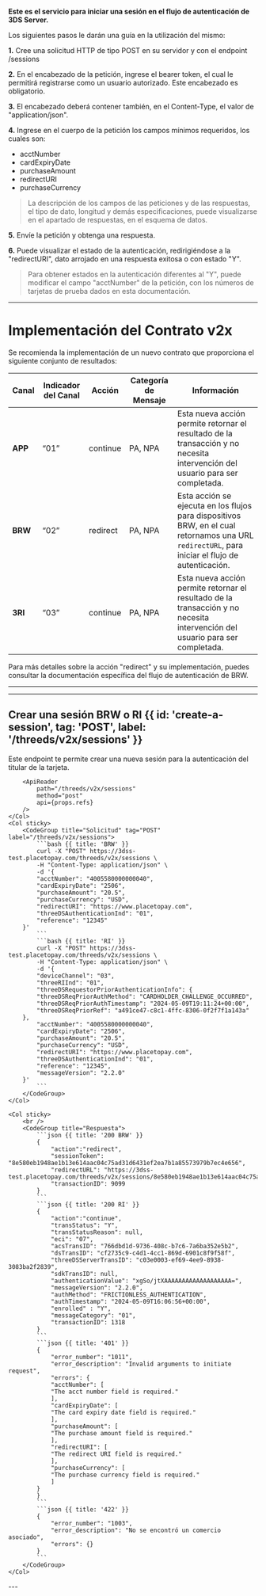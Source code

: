 <MissingTranslationBanner />


**Este es el servicio para iniciar una sesión en el flujo de autenticación de 3DS Server.**

Los siguientes pasos le darán una guía en la utilización del mismo:

**1.** Cree una solicitud HTTP de tipo POST en su servidor y con el endpoint /sessions

**2.** En el encabezado de la petición, ingrese el bearer token, el cual le permitirá registrarse como un usuario autorizado. Este encabezado es obligatorio.

**3.** El encabezado deberá contener también, en el Content-Type, el valor de "application/json".

**4.** Ingrese en el cuerpo de la petición los campos mínimos requeridos, los cuales son:
  - acctNumber
  - cardExpiryDate
  - purchaseAmount
  - redirectURI
  - purchaseCurrency

> La descripción de los campos de las peticiones y de las respuestas, el tipo de dato, longitud y demás especificaciones, puede visualizarse en el apartado de respuestas, en el esquema de datos.

**5.** Envíe la petición y obtenga una respuesta.

**6.** Puede visualizar el estado de la autenticación, redirigiéndose a la "redirectURI", dato arrojado en una respuesta exitosa o con estado "Y".

> Para obtener estados en la autenticación diferentes al "Y", puede modificar el campo "acctNumber" de la petición, con los números de tarjetas de prueba dados en esta documentación.

---
# Implementación del Contrato v2x

Se recomienda la implementación de un nuevo contrato que proporciona el siguiente conjunto de resultados:

| Canal   | Indicador del Canal | Acción   | Categoría de Mensaje | Información                                                                                                                                      |
|---------|---------------------|----------|----------------------|--------------------------------------------------------------------------------------------------------------------------------------------------|
| **APP** | “01”                | continue | PA, NPA              | Esta nueva acción permite retornar el resultado de la transacción y no necesita intervención del usuario para ser completada.                    |
| **BRW** | “02”                | redirect | PA, NPA              | Esta acción se ejecuta en los flujos para dispositivos BRW, en el cual retornamos una URL `redirectURL`, para iniciar el flujo de autenticación. |
| **3RI** | “03”                | continue | PA, NPA              | Esta nueva acción permite retornar el resultado de la transacción y no necesita intervención del usuario para ser completada.                    |

Para más detalles sobre la acción "redirect" y su implementación, puedes consultar la documentación específica del flujo de autenticación de BRW.

---

---

## Crear una sesión BRW o RI {{ id: 'create-a-session', tag: 'POST', label: '/threeds/v2x/sessions' }}

<Row>
    <Col>
        Este endpoint te permite crear una nueva sesión para la autenticación del titular de la tarjeta.

        <ApiReader
            path="/threeds/v2x/sessions"
            method="post"
            api={props.refs}
        />
    </Col>
    <Col sticky>
        <CodeGroup title="Solicitud" tag="POST" label="/threeds/v2x/sessions">
            ```bash {{ title: 'BRW' }}
            curl -X "POST" https://3dss-test.placetopay.com/threeds/v2x/sessions \
            -H "Content-Type: application/json" \
            -d '{
            "acctNumber": "4005580000000040",
            "cardExpiryDate": "2506",
            "purchaseAmount": "20.5",
            "purchaseCurrency": "USD",
            "redirectURI": "https://www.placetopay.com",
            "threeDSAuthenticationInd": "01",
            "reference": "12345"
        }'
            ```
            ```bash {{ title: 'RI' }}
            curl -X "POST" https://3dss-test.placetopay.com/threeds/v2x/sessions \
            -H "Content-Type: application/json" \
            -d '{
            "deviceChannel": "03",
            "threeRIInd": "01",
            "threeDSRequestorPriorAuthenticationInfo": {
            "threeDSReqPriorAuthMethod": "CARDHOLDER_CHALLENGE_OCCURRED",
            "threeDSReqPriorAuthTimestamp": "2024-05-09T19:11:24+00:00",
            "threeDSReqPriorRef": "a491ce47-c8c1-4ffc-8306-0f2f7f1a143a"
        },
            "acctNumber": "4005580000000040",
            "cardExpiryDate": "2506",
            "purchaseAmount": "20.5",
            "purchaseCurrency": "USD",
            "redirectURI": "https://www.placetopay.com",
            "threeDSAuthenticationInd": "01",
            "reference": "12345",
            "messageVersion": "2.2.0"
        }'
            ```
        </CodeGroup>
    </Col>
</Row>

<Row>
    <Col>
        <ApiReader
            path="/threeds/v2x/sessions"
            method="post"
            type="response"
            api={props.refs}
        />
    </Col>

    <Col sticky>
        <br />
        <CodeGroup title="Respuesta">
            ```json {{ title: '200 BRW' }}
            {
                "action":"redirect",
                "sessionToken": "8e580eb1948ae1b13e614aac04c75ad31d6431ef2ea7b1a85573979b7ec4e656",
                "redirectURL": "https://3dss-test.placetopay.com/threeds/v2x/sessions/8e580eb1948ae1b13e614aac04c75ad31d6431ef2ea7b1a85573979b7ec4e656",
                "transactionID": 9099
            }
            ```
            ```json {{ title: '200 RI' }}
            {
                "action":"continue",
                "transStatus": "Y",
                "transStatusReason": null,
                "eci": "07",
                "acsTransID": "766dbd1d-9736-408c-b7c6-7a6ba352e5b2",
                "dsTransID": "cf2735c9-c4d1-4cc1-869d-6901c8f9f58f",
                "threeDSServerTransID": "c03e0003-ef69-4ee9-8938-3083ba2f2839",
                "sdkTransID": null,
                "authenticationValue": "xgSo/jtXAAAAAAAAAAAAAAAAAAA=",
                "messageVersion": "2.2.0",
                "authMethod": "FRICTIONLESS_AUTHENTICATION",
                "authTimestamp": "2024-05-09T16:06:56+00:00",
                "enrolled" : "Y",
                "messageCategory": "01",
                "transactionID": 1318
            }
            ```
            ```json {{ title: '401' }}
            {
                "error_number": "1011",
                "error_description": "Invalid arguments to initiate request",
                "errors": {
                "acctNumber": [
                "The acct number field is required."
                ],
                "cardExpiryDate": [
                "The card expiry date field is required."
                ],
                "purchaseAmount": [
                "The purchase amount field is required."
                ],
                "redirectURI": [
                "The redirect URI field is required."
                ],
                "purchaseCurrency": [
                "The purchase currency field is required."
                ]
            }
            }
            ```
            ```json {{ title: '422' }}
            {
                "error_number": "1003",
                "error_description": "No se encontró un comercio asociado",
                "errors": {}
            }
            ```
        </CodeGroup>
    </Col>
</Row>
---